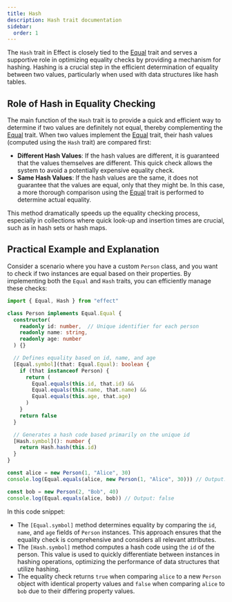 ```yaml
---
title: Hash
description: Hash trait documentation
sidebar:
  order: 1
---
```


The `Hash` trait in Effect is closely tied to the [Equal](/other/trait/equal) trait and serves a supportive role in optimizing equality checks by providing a mechanism for hashing. Hashing is a crucial step in the efficient determination of equality between two values, particularly when used with data structures like hash tables.

## Role of Hash in Equality Checking

The main function of the `Hash` trait is to provide a quick and efficient way to determine if two values are definitely not equal, thereby complementing the [Equal](/other/trait/equal) trait. When two values implement the [Equal](/other/trait/equal) trait, their hash values (computed using the `Hash` trait) are compared first:

- **Different Hash Values**: If the hash values are different, it is guaranteed that the values themselves are different. This quick check allows the system to avoid a potentially expensive equality check.
- **Same Hash Values**: If the hash values are the same, it does not guarantee that the values are equal, only that they might be. In this case, a more thorough comparison using the [Equal](/other/trait/equal) trait is performed to determine actual equality.

This method dramatically speeds up the equality checking process, especially in collections where quick look-up and insertion times are crucial, such as in hash sets or hash maps.

## Practical Example and Explanation

Consider a scenario where you have a custom `Person` class, and you want to check if two instances are equal based on their properties.
By implementing both the `Equal` and `Hash` traits, you can efficiently manage these checks:

```ts twoslash
import { Equal, Hash } from "effect"

class Person implements Equal.Equal {
  constructor(
    readonly id: number,  // Unique identifier for each person
    readonly name: string,
    readonly age: number
  ) {}

  // Defines equality based on id, name, and age
  [Equal.symbol](that: Equal.Equal): boolean {
    if (that instanceof Person) {
      return (
        Equal.equals(this.id, that.id) &&
        Equal.equals(this.name, that.name) &&
        Equal.equals(this.age, that.age)
      )
    }
    return false
  }

  // Generates a hash code based primarily on the unique id
  [Hash.symbol](): number {
    return Hash.hash(this.id)
  }
}

const alice = new Person(1, "Alice", 30)
console.log(Equal.equals(alice, new Person(1, "Alice", 30))) // Output: true

const bob = new Person(2, "Bob", 40)
console.log(Equal.equals(alice, bob)) // Output: false
```

In this code snippet:
- The `[Equal.symbol]` method determines equality by comparing the `id`, `name`, and `age` fields of `Person` instances. This approach ensures that the equality check is comprehensive and considers all relevant attributes.
- The `[Hash.symbol]` method computes a hash code using the `id` of the person. This value is used to quickly differentiate between instances in hashing operations, optimizing the performance of data structures that utilize hashing.
- The equality check returns `true` when comparing `alice` to a new `Person` object with identical property values and `false` when comparing `alice` to `bob` due to their differing property values.
